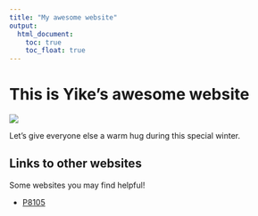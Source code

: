 ```yaml
---
title: "My awesome website"
output: 
  html_document:
    toc: true
    toc_float: true
---
```


# This is Yike's awesome website 

![](image/hug.JPG)

Let's give everyone else a warm hug during this special winter.

## Links to other websites

Some websites you may find helpful!

* [P8105](https://p8105.com)